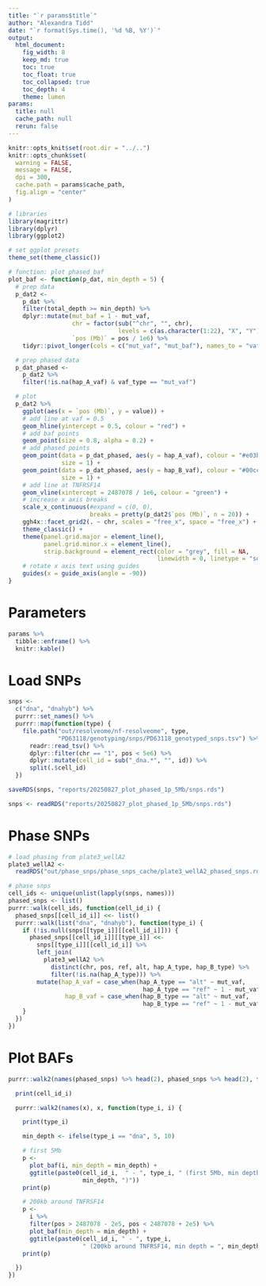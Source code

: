 ```yaml
---
title: "`r params$title`"
author: "Alexandra Tidd"
date: "`r format(Sys.time(), '%d %B, %Y')`"
output:
  html_document:
    fig_width: 8
    keep_md: true
    toc: true
    toc_float: true
    toc_collapsed: true
    toc_depth: 4
    theme: lumen
params:
  title: null
  cache_path: null
  rerun: false
---
```


```r
knitr::opts_knit$set(root.dir = "../..")
knitr::opts_chunk$set(
  warning = FALSE,
  message = FALSE,
  dpi = 300,
  cache.path = params$cache_path,
  fig.align = "center"
)
```

```r
# libraries
library(magrittr)
library(dplyr)
library(ggplot2)

# set ggplot presets
theme_set(theme_classic())

# function: plot phased baf
plot_baf <- function(p_dat, min_depth = 5) {
  # prep data
  p_dat2 <-
    p_dat %>%
    filter(total_depth >= min_depth) %>%
    dplyr::mutate(mut_baf = 1 - mut_vaf,
                  chr = factor(sub("^chr", "", chr),
                               levels = c(as.character(1:22), "X", "Y")),
                  `pos (Mb)` = pos / 1e6) %>%
    tidyr::pivot_longer(cols = c("mut_vaf", "mut_baf"), names_to = "vaf_type")

  # prep phased data
  p_dat_phased <-
    p_dat2 %>%
    filter(!is.na(hap_A_vaf) & vaf_type == "mut_vaf")

  # plot
  p_dat2 %>%
    ggplot(aes(x = `pos (Mb)`, y = value)) +
    # add line at vaf = 0.5
    geom_hline(yintercept = 0.5, colour = "red") +
    # add baf points
    geom_point(size = 0.8, alpha = 0.2) +
    # add phased points
    geom_point(data = p_dat_phased, aes(y = hap_A_vaf), colour = "#e03ba9",
               size = 1) +
    geom_point(data = p_dat_phased, aes(y = hap_B_vaf), colour = "#00ccff",
               size = 1) +
    # add line at TNFRSF14
    geom_vline(xintercept = 2487078 / 1e6, colour = "green") +
    # increase x axis breaks
    scale_x_continuous(#expand = c(0, 0),
                       breaks = pretty(p_dat2$`pos (Mb)`, n = 20)) +
    ggh4x::facet_grid2(. ~ chr, scales = "free_x", space = "free_x") +
    theme_classic() +
    theme(panel.grid.major = element_line(),
          panel.grid.minor.x = element_line(),
          strip.background = element_rect(color = "grey", fill = NA,
                                          linewidth = 0, linetype = "solid")) +
    # rotate x axis text using guides
    guides(x = guide_axis(angle = -90))
}
```

# Parameters

```r
params %>%
  tibble::enframe() %>%
  knitr::kable()
```

# Load SNPs

```r
snps <-
  c("dna", "dnahyb") %>%
  purrr::set_names() %>%
  purrr::map(function(type) {
    file.path("out/resolveome/nf-resolveome", type,
              "PD63118/genotyping/snps/PD63118_genotyped_snps.tsv") %>%
      readr::read_tsv() %>%
      dplyr::filter(chr == "1", pos < 5e6) %>%
      dplyr::mutate(cell_id = sub("_dna.*", "", id)) %>%
      split(.$cell_id)
  })

saveRDS(snps, "reports/20250827_plot_phased_1p_5Mb/snps.rds")
```

```r
snps <- readRDS("reports/20250827_plot_phased_1p_5Mb/snps.rds")
```

# Phase SNPs

```r
# load phasing from plate3_wellA2
plate3_wellA2 <-
  readRDS("out/phase_snps/phase_snps_cache/plate3_wellA2_phased_snps.rds")

# phase snps
cell_ids <- unique(unlist(lapply(snps, names)))
phased_snps <- list()
purrr::walk(cell_ids, function(cell_id_i) {
  phased_snps[[cell_id_i]] <<- list()
  purrr::walk(list("dna", "dnahyb"), function(type_i) {
    if (!is.null(snps[[type_i]][[cell_id_i]])) {
      phased_snps[[cell_id_i]][[type_i]] <<-
        snps[[type_i]][[cell_id_i]] %>%
        left_join(
          plate3_wellA2 %>%
            distinct(chr, pos, ref, alt, hap_A_type, hap_B_type) %>%
            filter(!is.na(hap_A_type))) %>%
        mutate(hap_A_vaf = case_when(hap_A_type == "alt" ~ mut_vaf,
                                      hap_A_type == "ref" ~ 1 - mut_vaf),
                hap_B_vaf = case_when(hap_B_type == "alt" ~ mut_vaf,
                                      hap_B_type == "ref" ~ 1 - mut_vaf))
    }
  })
})
```

# Plot BAFs

```r
purrr::walk2(names(phased_snps) %>% head(2), phased_snps %>% head(2), function(cell_id_i, x) {

  print(cell_id_i)

  purrr::walk2(names(x), x, function(type_i, i) {

    print(type_i)

    min_depth <- ifelse(type_i == "dna", 5, 10)

    # first 5Mb
    p <-
      plot_baf(i, min_depth = min_depth) +
      ggtitle(paste0(cell_id_i,  " - ", type_i, " (first 5Mb, min depth = ",
                     min_depth, ")"))
    print(p)

    # 200kb around TNFRSF14
    p <-
      i %>%
      filter(pos > 2487078 - 2e5, pos < 2487078 + 2e5) %>%
      plot_baf(min_depth = min_depth) +
      ggtitle(paste0(cell_id_i, " - ", type_i,
                     " (200kb around TNFRSF14, min depth = ", min_depth, ")"))
    print(p)

  })
})
```